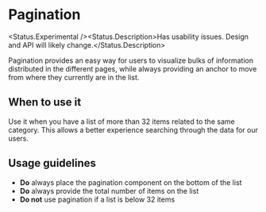 
# Pagination

<Status.Experimental /><Status.Description>Has usability issues. Design and API will likely change.</Status.Description>

Pagination provides an easy way for users to visualize bulks of information distributed in the different pages,
while always providing an anchor to move from where they currently are in the list.

<Story id="components-pagination--base" />

<Props of={Pagination} />

## When to use it

Use it when you have a list of more than 32 items related to the same category. This allows a better
experience searching through the data for our users.

## Usage guidelines

- **Do** always place the pagination component on the bottom of the list
- **Do** always provide the total number of items on the list
- **Do not** use pagination if a list is below 32 items
